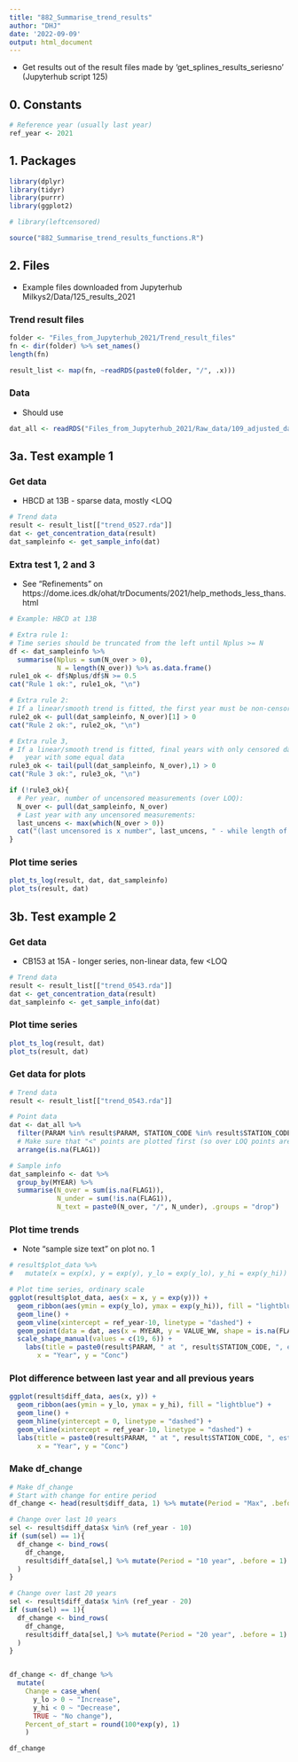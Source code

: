 ```yaml
---
title: "882_Summarise_trend_results"
author: "DHJ"
date: '2022-09-09'
output: html_document
---
```


- Get results out of the result files made by 'get_splines_results_seriesno' (Jupyterhub script 125)   

## 0. Constants  
```r

# Reference year (usually last year)
ref_year <- 2021

```


## 1. Packages  
```r

library(dplyr)
library(tidyr)
library(purrr)
library(ggplot2)

# library(leftcensored)

source("882_Summarise_trend_results_functions.R")

```

## 2. Files  

- Example files downloaded from Jupyterhub Milkys2/Data/125_results_2021  

### Trend result files  
```r

folder <- "Files_from_Jupyterhub_2021/Trend_result_files"
fn <- dir(folder) %>% set_names()
length(fn)

result_list <- map(fn, ~readRDS(paste0(folder, "/", .x)))

```
### Data  
- Should use 
```r

dat_all <- readRDS("Files_from_Jupyterhub_2021/Raw_data/109_adjusted_data_2022-06-04.rds")

```




## 3a. Test example 1    

### Get data  

- HBCD at 13B - sparse data, mostly <LOQ  

```r

# Trend data
result <- result_list[["trend_0527.rda"]]
dat <- get_concentration_data(result)
dat_sampleinfo <- get_sample_info(dat)

```

### Extra test 1, 2 and 3   

- See "Refinements" on https://dome.ices.dk/ohat/trDocuments/2021/help_methods_less_thans.html  

```r

# Example: HBCD at 13B  

# Extra rule 1: 
# Time series should be truncated from the left until Nplus >= N  
df <- dat_sampleinfo %>%
  summarise(Nplus = sum(N_over > 0),
            N = length(N_over)) %>% as.data.frame()
rule1_ok <- df$Nplus/df$N >= 0.5
cat("Rule 1 ok:", rule1_ok, "\n")

# Extra rule 2: 
# If a linear/smooth trend is fitted, the first year must be non-censored:  
rule2_ok <- pull(dat_sampleinfo, N_over)[1] > 0
cat("Rule 2 ok:", rule2_ok, "\n")

# Extra rule 3, 
# If a linear/smooth trend is fitted, final years with only censored data should be set equal to the last 
#   year with some equal data  
rule3_ok <- tail(pull(dat_sampleinfo, N_over),1) > 0
cat("Rule 3 ok:", rule3_ok, "\n")

if (!rule3_ok){
  # Per year, number of uncensored measurements (over LOQ):
  N_over <- pull(dat_sampleinfo, N_over)
  # Last year with any uncensored measurements:
  last_uncens <- max(which(N_over > 0))
  cat("(last uncensored is x number", last_uncens, " - while length of time series =", length(N_over), ")")
}

```

### Plot time series  
```r

plot_ts_log(result, dat, dat_sampleinfo)
plot_ts(result, dat)

```



## 3b. Test example 2    

### Get data  

- CB153 at 15A - longer series, non-linear data, few <LOQ  

```r

# Trend data
result <- result_list[["trend_0543.rda"]]
dat <- get_concentration_data(result)
dat_sampleinfo <- get_sample_info(dat)

```

### Plot time series  
```r

plot_ts_log(result, dat)
plot_ts(result, dat)

```

### Get data for plots  
```r

# Trend data
result <- result_list[["trend_0543.rda"]]

# Point data  
dat <- dat_all %>%
  filter(PARAM %in% result$PARAM, STATION_CODE %in% result$STATION_CODE) %>%
  # Make sure that "<" points are plotted first (so over LOQ points are plotted on top)
  arrange(is.na(FLAG1))

# Sample info
dat_sampleinfo <- dat %>%
  group_by(MYEAR) %>%
  summarise(N_over = sum(is.na(FLAG1)),
            N_under = sum(!is.na(FLAG1)),
            N_text = paste0(N_over, "/", N_under), .groups = "drop")

```

### Plot time trends   

- Note "sample size text" on plot no. 1  
```r

# result$plot_data %>%
#   mutate(x = exp(x), y = exp(y), y_lo = exp(y_lo), y_hi = exp(y_hi))

# Plot time series, ordinary scale  
ggplot(result$plot_data, aes(x = x, y = exp(y))) +
  geom_ribbon(aes(ymin = exp(y_lo), ymax = exp(y_hi)), fill = "lightblue") +
  geom_line() +
  geom_vline(xintercept = ref_year-10, linetype = "dashed") +
  geom_point(data = dat, aes(x = MYEAR, y = VALUE_WW, shape = is.na(FLAG1))) +
  scale_shape_manual(values = c(19, 6)) +
    labs(title = paste0(result$PARAM, " at ", result$STATION_CODE, ", estimated concentration "), 
       x = "Year", y = "Conc") 


```



### Plot difference between last year and all previous years  
```r

ggplot(result$diff_data, aes(x, y)) +
  geom_ribbon(aes(ymin = y_lo, ymax = y_hi), fill = "lightblue") +
  geom_line() +
  geom_hline(yintercept = 0, linetype = "dashed") +
  geom_vline(xintercept = ref_year-10, linetype = "dashed") +
  labs(title = paste0(result$PARAM, " at ", result$STATION_CODE, ", estimated log(difference) to last year "), 
       x = "Year", y = "Conc")  

```

### Make df_change

```r

# Make df_change
# Start with change for entire period
df_change <- head(result$diff_data, 1) %>% mutate(Period = "Max", .before = 1)  

# Change over last 10 years
sel <- result$diff_data$x %in% (ref_year - 10) 
if (sum(sel) == 1){
  df_change <- bind_rows(
    df_change,
    result$diff_data[sel,] %>% mutate(Period = "10 year", .before = 1)
  )
}

# Change over last 20 years
sel <- result$diff_data$x %in% (ref_year - 20) 
if (sum(sel) == 1){
  df_change <- bind_rows(
    df_change,
    result$diff_data[sel,] %>% mutate(Period = "20 year", .before = 1)
  )
}


df_change <- df_change %>%
  mutate(
    Change = case_when(
      y_lo > 0 ~ "Increase",
      y_hi < 0 ~ "Decrease",
      TRUE ~ "No change"),
    Percent_of_start = round(100*exp(y), 1)
    )

df_change

```


